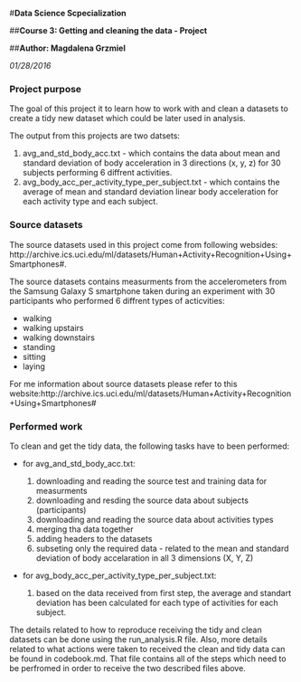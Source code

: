 #**Data Science Scpecialization**

##**Course 3: Getting and cleaning the data - Project**

##**Author: Magdalena Grzmiel**

*01/28/2016*


### Project purpose
The goal of this project it to learn how to work with and clean a datasets to create a tidy new dataset which could be later used in analysis. 

The output from this projects are two datsets: 

1. avg_and_std_body_acc.txt - which contains the data about mean and standard deviation of body acceleration in 3 directions (x, y, z) for 30 subjects performing 6 diffrent activities.
2. avg_body_acc_per_activity_type_per_subject.txt - which contains the average of mean and standard deviation linear body acceleration for each activity type and each subject.


### Source datasets
The source datasets used in this project come from following websides: http://archive.ics.uci.edu/ml/datasets/Human+Activity+Recognition+Using+Smartphones#.

The source datasets contains measurments from the accelerometers from the Samsung Galaxy S smartphone taken during an experiment with 30 participants who performed 6 diffrent types of acticvities:  

* walking
* walking upstairs
* walking downstairs
* standing
* sitting
* laying

For me information about source datasets please refer to this website:http://archive.ics.uci.edu/ml/datasets/Human+Activity+Recognition+Using+Smartphones#



### Performed work
To clean and get the tidy data, the following tasks have to been performed:

- for avg_and_std_body_acc.txt:

    1. downloading and reading the source test and training data for measurments
    2. downloading and resding the source data about subjects (participants)
    3. downloading and reading the source data about activities types
    4. merging tha data together
    5. adding headers to the datasets
    6. subseting only the required data - related to the mean and standard deviation of body accelaration in all 3 dimensions (X, Y, Z)
    
- for avg_body_acc_per_activity_type_per_subject.txt:

    1. based on the data received from first step, 
    the average and standart deviation has been calculated for each type of activities for each subject.  


The details related to how to reproduce receiving the tidy and clean datasets can be done using the run_analysis.R file. 
Also, more details related to what actions were taken to received the clean and tidy data can be found in codebook.md.
That file contains all of the steps which need to be perfromed in order to receive the two described files above. 
